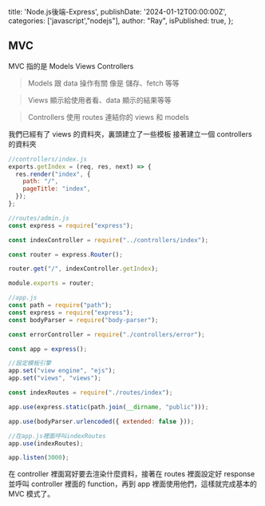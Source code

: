   title: 'Node.js後端-Express',
  publishDate: '2024-01-12T00:00:00Z',
  categories: ['javascript',"nodejs"],
  author: "Ray",
  isPublished: true,
};

## MVC

MVC 指的是 Models Views Controllers

> Models 跟 data 操作有關 像是 儲存、fetch 等等

> Views 顯示給使用者看、data 顯示的結果等等

> Controllers 使用 routes 連結你的 views 和 models

我們已經有了 views 的資料夾，裏頭建立了一些模板
接著建立一個 controllers 的資料夾

```javascript
//controllers/index.js
exports.getIndex = (req, res, next) => {
  res.render("index", {
    path: "/",
    pageTitle: "index",
  });
};
```

```javascript
//routes/admin.js
const express = require("express");

const indexController = require("../controllers/index");

const router = express.Router();

router.get("/", indexController.getIndex);

module.exports = router;
```

```javascript
//app.js
const path = require("path");
const express = require("express");
const bodyParser = require("body-parser");

const errorController = require("./controllers/error");

const app = express();

//設定模板引擎
app.set("view engine", "ejs");
app.set("views", "views");

const indexRoutes = require("./routes/index");

app.use(express.static(path.join(__dirname, "public")));

app.use(bodyParser.urlencoded({ extended: false }));

//在app.js裡面呼叫indexRoutes
app.use(indexRoutes);

app.listen(3000);
```

在 controller 裡面寫好要去渲染什麼資料，接著在 routes 裡面設定好 response 並呼叫 controller 裡面的 function，再到 app 裡面使用他們，這樣就完成基本的 MVC 模式了。
